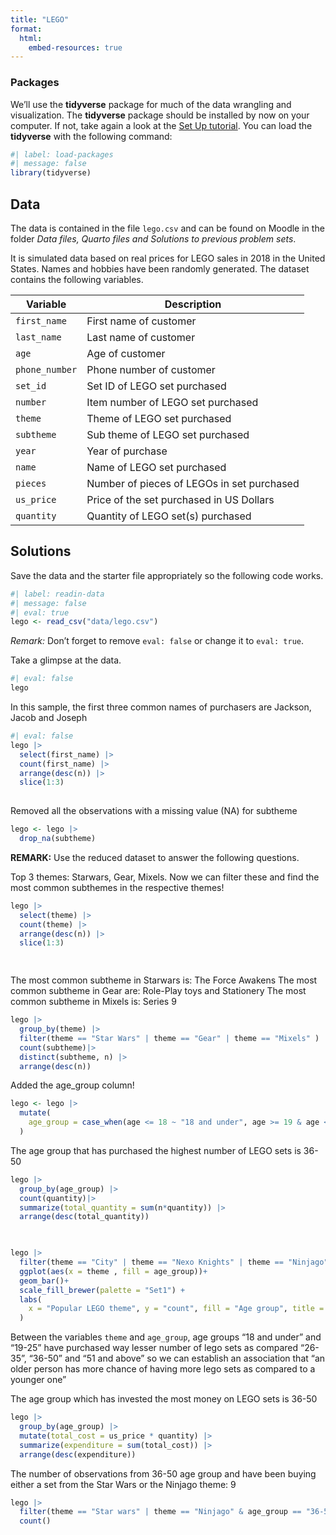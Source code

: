 ---
title: "LEGO"
format: 
  html:
    embed-resources: true
---

### Packages

We'll use the **tidyverse** package for much of the data wrangling and visualization.
The __tidyverse__ package should be installed by now on your computer. If not, take again a look at the [Set Up tutorial](https://learnr-examples.shinyapps.io/ex-setup-r/#section-install-packages). 
You can load the __tidyverse__ with the following command:

```{r}
#| label: load-packages
#| message: false
library(tidyverse)
```

## Data

The data is contained in the file `lego.csv` and can be found on Moodle in the folder *Data files, Quarto files and Solutions to previous problem sets*.

It is simulated data based on real prices for LEGO sales in 2018 in the United States. Names and hobbies have been randomly generated. The dataset contains the following variables.

| Variable    | Description |
| -------- | ------- |
| `first_name` | First name of customer |
| `last_name` | Last name of customer |
| `age`  | Age of customer |
| `phone_number` | Phone number of customer |
| `set_id` | Set ID of LEGO set purchased | 
| `number` | Item number of LEGO set purchased |
| `theme` | Theme of LEGO set purchased |
| `subtheme` | Sub theme of LEGO set purchased |
| `year` | Year of purchase |
| `name` | Name of LEGO set purchased |
| `pieces` | Number of pieces of LEGOs in set purchased |
| `us_price` | Price of the set purchased in US Dollars |
| `quantity` | Quantity of LEGO set(s) purchased |



## Solutions




::: {#sol-1}

Save the data and the starter file appropriately so the following code works.



```{r}
#| label: readin-data
#| message: false
#| eval: true
lego <- read_csv("data/lego.csv")
```

  *Remark:* Don't forget to remove `eval: false` or change it to  `eval: true`.

  Take a glimpse at the data.

```{r}
#| eval: false
lego
```

:::  




::: {#sol-2}

In this sample, the first three common names of purchasers are Jackson, Jacob and Joseph

```{r}
#| eval: false
lego |> 
  select(first_name) |>
  count(first_name) |>
  arrange(desc(n)) |>
  slice(1:3)
  
```



:::  






::: {#sol-3}

Removed all the observations with a missing value (NA) for subtheme

```{r}
lego <- lego |> 
  drop_na(subtheme)
```


:::  


__REMARK:__ Use the reduced dataset to answer the following questions.



::: {#sol-4}

Top 3 themes: Starwars, Gear, Mixels. Now we can filter these and find the most common subthemes in the respective themes!

```{r}
lego |>
  select(theme) |>
  count(theme) |>
  arrange(desc(n)) |>
  slice(1:3)

  
```

The most common subtheme in Starwars is: The Force Awakens
The most common subtheme in Gear are:  Role-Play toys	and Stationery
The most common subtheme in Mixels is: Series 9

```{r}
lego |>
  group_by(theme) |>
  filter(theme == "Star Wars" | theme == "Gear" | theme == "Mixels" ) |>
  count(subtheme)|>
  distinct(subtheme, n) |>
  arrange(desc(n))

```


:::  


::: {#sol-5}

Added the age_group column!

```{r}
lego <- lego |> 
  mutate(
    age_group = case_when(age <= 18 ~ "18 and under", age >= 19 & age <= 25 ~ "19-25", age >= 26 & age <= 35 ~ "26-35", age >= 36 & age <= 50 ~ "36-50", age >= 51 ~ "51 and over")
  )
```
:::  




::: {#sol-6}

The age group that has purchased the highest number of LEGO sets is 36-50

```{r}
lego |> 
  group_by(age_group) |>
  count(quantity)|>
  summarize(total_quantity = sum(n*quantity)) |>
  arrange(desc(total_quantity))

  
```


:::  





::: {#sol-7}


```{r}
lego |> 
  filter(theme == "City" | theme == "Nexo Knights" | theme == "Ninjago") |> 
  ggplot(aes(x = theme , fill = age_group))+
  geom_bar()+
  scale_fill_brewer(palette = "Set1") +
  labs(
    x = "Popular LEGO theme", y = "count", fill = "Age group", title = "Distribution of age within each of the three popular themes"
  )


```

Between the variables `theme` and `age_group`, age groups "18 and under" and "19-25" have purchased way lesser number of lego sets as compared "26-35", "36-50" and "51 and above" so we can establish an association that "an older person has more chance of having more lego sets as compared to a younger one" 

:::  




::: {#sol-8}

The age group which has invested the most money on LEGO sets is 36-50

```{r}
lego |> 
  group_by(age_group) |>
  mutate(total_cost = us_price * quantity) |>
  summarize(expenditure = sum(total_cost)) |>
  arrange(desc(expenditure))


```

:::  




::: {#sol-9}

The number of observations from 36-50 age group and have been buying either a set from the Star Wars or the Ninjago theme: 9


```{r}
lego |>
  filter(theme == "Star wars" | theme == "Ninjago" & age_group == "36-50") |>
  count()

```

:::  


